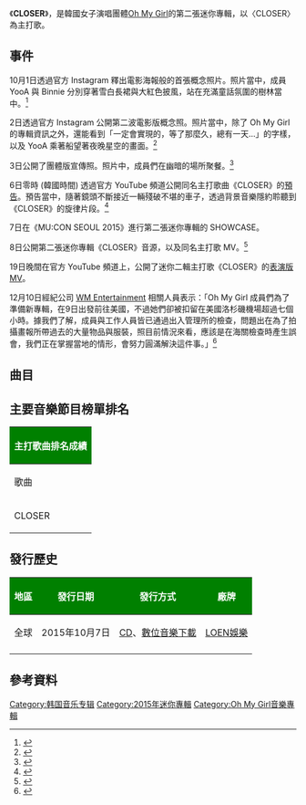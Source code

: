 {{refimprove|time=2016-08-16T11:42:58+00:00}}
{{Infobox Album
| Name           = CLOSER
| Original_name  = 
| Type           = 迷你專輯
| Cover       = CLOSER.jpg
| Longtype       = 
| Artist         = [[Oh_My_Girl|Oh My Girl]]
| Released       = {{Start date|2015|10|7}}
| Format        = [[CD|CD]]、[[數位音樂下載|數位音樂下載]]
| Recorded       = {{KOR}}2015年
| Genre          = [[K-pop|K-pop]]、[[Dance-pop|Dance-pop]]
| Length         = 
| Label          = [[WM_Entertainment|WM Entertainment]]企劃、[[LOEN娛樂|LOEN娛樂]]發行
| Last album     = [[Oh_My_Girl_(Oh_My_Girl迷你專輯)|Oh My Girl]]<br />（2015年）
| This album     = '''CLOSER'''<br />（2015年）
| Next album     = [[PINK_OCEAN|PINK OCEAN]]<br />（2016年）
| Misc           = {{External music video|Type=EP|{{YouTube|id = isUudT58Xfk |title = CLOSER}}}}
}}

《'''CLOSER'''》，是韓國女子演唱團體[[Oh_My_Girl|Oh My Girl]]的第二張迷你專輯，以〈CLOSER〉為主打歌。

==事件==
10月1日透過官方 Instagram 釋出電影海報般的首張概念照片。照片當中，成員 YooA 與 Binnie 分別穿著雪白長裙與大紅色披風，站在充滿童話氛圍的樹林當中。<ref>{{Cite web |url=http://kpopn.niusnews.com/=K0mmobn9 |title=10/8 回歸 |access-date=2016-08-16 |archive-url=https://web.archive.org/web/20160915081121/http://kpopn.niusnews.com/=K0mmobn9 |archive-date=2016-09-15 |dead-url=yes }}</ref>

2日透過官方 Instagram 公開第二波電影版概念照。照片當中，除了 Oh My Girl 的專輯資訊之外，還能看到「一定會實現的，等了那麼久，總有一天...」的字樣，以及 YooA 乘著船望著夜晚星空的畫面。<ref>{{Cite web |url=http://kpopn.niusnews.com/=K1rrdnx3 |title=第二波電影概念照 |access-date=2016-08-16 |archive-url=https://web.archive.org/web/20160921045656/http://kpopn.niusnews.com/=K1rrdnx3 |archive-date=2016-09-21 |dead-url=yes }}</ref>

3日公開了團體版宣傳照。照片中，成員們在幽暗的場所聚餐。<ref>{{Cite web |url=http://kpopn.niusnews.com/=K266qsy2 |title=團體概念照 |access-date=2016-08-16 |archive-url=https://web.archive.org/web/20170408175836/http://kpopn.niusnews.com/=K266qsy2 |archive-date=2017-04-08 |dead-url=yes }}</ref>

6日零時 (韓國時間) 透過官方 YouTube 頻道公開同名主打歌曲《CLOSER》的[https://www.youtube.com/watch?v=FsP0o89rZGw 預告]{{Wayback|url=https://www.youtube.com/watch?v=FsP0o89rZGw |date=20151105161839 }}。預告當中，隨著鏡頭不斷接近一輛殘破不堪的車子，透過背景音樂隱約聆聽到《CLOSER》的旋律片段。<ref>{{Cite web |url=http://kpopn.niusnews.com/=K2ui7qj6 |title=《CLOSER》預告 |access-date=2016-08-16 |archive-url=https://web.archive.org/web/20170408175358/http://kpopn.niusnews.com/=K2ui7qj6 |archive-date=2017-04-08 |dead-url=yes }}</ref>

7日在《MU:CON SEOUL 2015》進行第二張迷你專輯的 SHOWCASE。

8日公開第二張迷你專輯《CLOSER》音源，以及同名主打歌 MV。<ref>{{Cite web |url=http://kpopn.niusnews.com/=K1xcmrb4 |title=《CLOSER》音源、MV |access-date=2016-08-16 |archive-url=https://web.archive.org/web/20170408175816/http://kpopn.niusnews.com/=K1xcmrb4 |archive-date=2017-04-08 |dead-url=yes }}</ref>

19日晚間在官方 YouTube 頻道上，公開了迷你二輯主打歌《CLOSER》的[https://www.youtube.com/watch?v=rFfBqu6vG6s 表演版 MV]{{Wayback|url=https://www.youtube.com/watch?v=rFfBqu6vG6s |date=20160820052846 }}。

12月10日經紀公司 [[WM_Entertainment|WM Entertainment]] 相關人員表示：「Oh My Girl 成員們為了準備新專輯，在9日出發前往美國，不過她們卻被扣留在美國洛杉磯機場超過七個小時。據我們了解，成員與工作人員皆已通過出入管理所的檢查，問題出在為了拍攝畫報所帶過去的大量物品與服裝，照目前情況來看，應該是在海關檢查時產生誤會，我們正在掌握當地的情形，會努力圓滿解決這件事。」<ref>{{Cite web |url=http://kpopn.niusnews.com/=K1bcnl42 |title=被扣留在美國機場 |access-date=2016-08-16 |archive-url=https://web.archive.org/web/20160918060746/http://kpopn.niusnews.com/=K1bcnl42 |archive-date=2016-09-18 |dead-url=yes }}</ref>

==曲目==
{{tracklist
| collapsed       = 
| headline        = 
| extra_column    = 編曲
| total_length    = 18:34

| title1          = '''CLOSER'''
| music1          =  Laura Brian, Sean Alexander 
| lyrics1         = 서지음, [[金美賢|Mimi]]
| extra1          = AVENUE 52
| length1         = 3:25

| title2          = SAY NO MORE 
| music2          = Par Almqvist, August Vinberg, Andreas Oberg 
| lyrics2         = 서지음
| extra2          = Par Almqvist
| length2         = 3:07

| title3          = PLAYGROUND 
| music3          = Kendall Gaveck, Darren Smith, Sean Alexander 
| lyrics3         = 이보라, 72, [[金美賢|Mimi]]
| extra3          = AVENUE 52, Darren "Baby Dee Beats" Smith
| length3         = 3:57

| title4          = SUGAR BABY 
| music4          = Kendall Gaveck, Darren Smith, Sean Alexander 
| lyrics4         = 국여진, 72 
| extra4          = Darren "Baby Dee Beats" Smith
| length4         = 4:23

| title5          = ROUND ABOUT 
| music5          = Par Almqvist, August Vinberg, Andreas Oberg  
| lyrics5         = 김이나, [[金美賢|Mimi]]
| extra5          = Par Almqvist
| length5         = 3:41
}}

==主要音樂節目榜單排名==
{|class="wikitable mw-collapsible " style="font-size:small"
!colspan="9" style="background:green; color:white" |主打歌曲排名成績
|-
|歌曲
|[[Mnet媒體|Mnet]]<br /><small>《[[M!_Countdown|M! Countdown]]》</small>
|[[KBS第2頻道|KBS2]]<br /><small>《[[KBS音樂銀行|Music Bank]]》</small>
| [[文化廣播_(韓國)|MBC]]<br /><small>《[[Show!_音樂中心|Show! 音樂中心]]》</small>
|[[SBS_(韓國)|SBS]]<br /><small>《[[SBS人氣歌謠|人氣歌謠]]》</small>
|{{link-ko|MBC Music|MBC 뮤직}}<br><small>《[[Show_Champion|Show Champion]]》</small> 
|-
| CLOSER || 10 || 17 || 36 || 33 || 17 
|}

==發行歷史==
{| class="wikitable"  style="text-align:center;"
! style="background:green; color:white" |地區 !! style="background:green; color:white" |發行日期 !! style="background:green; color:white" |發行方式 !! style="background:green; color:white" |廠牌
|-
| 全球 || 2015年10月7日 || [[CD|CD]]、[[數位音樂下載|數位音樂下載]] || [[LOEN娛樂|LOEN娛樂]]
|-
|}

==參考資料==
{{reflist|2}}

{{Oh My Girl}}
[[Category:韩国音乐专辑|Category:韩国音乐专辑]]
[[Category:2015年迷你專輯|Category:2015年迷你專輯]]
[[Category:Oh_My_Girl音樂專輯|Category:Oh My Girl音樂專輯]]